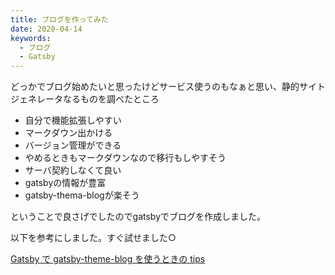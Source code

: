 ```yaml
---
title: ブログを作ってみた
date: 2020-04-14
keywords:
  - ブログ
  - Gatsby
---
```


どっかでブログ始めたいと思ったけどサービス使うのもなぁと思い、静的サイトジェネレータなるものを調べたところ

- 自分で機能拡張しやすい
- マークダウン出かける
- バージョン管理ができる
- やめるときもマークダウンなので移行もしやすそう
- サーバ契約しなくて良い
- gatsbyの情報が豊富
- gatsby-thema-blogが楽そう

ということで良さげでしたのでgatsbyでブログを作成しました。

以下を参考にしました。すぐ試せました○

[Gatsby で gatsby-theme-blog を使うときの tips](https://gotohayato.com/content/502/)

